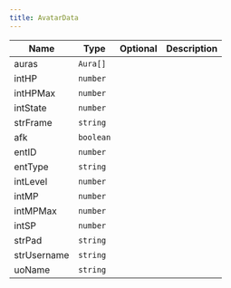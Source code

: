 ```yaml
---
title: AvatarData
---
```


| Name | Type | Optional | Description |
|------|------|----------|-------------|
| auras | `Aura[]` |  |  |
| intHP | `number` |  |  |
| intHPMax | `number` |  |  |
| intState | `number` |  |  |
| strFrame | `string` |  |  |
| afk | `boolean` |  |  |
| entID | `number` |  |  |
| entType | `string` |  |  |
| intLevel | `number` |  |  |
| intMP | `number` |  |  |
| intMPMax | `number` |  |  |
| intSP | `number` |  |  |
| strPad | `string` |  |  |
| strUsername | `string` |  |  |
| uoName | `string` |  |  |